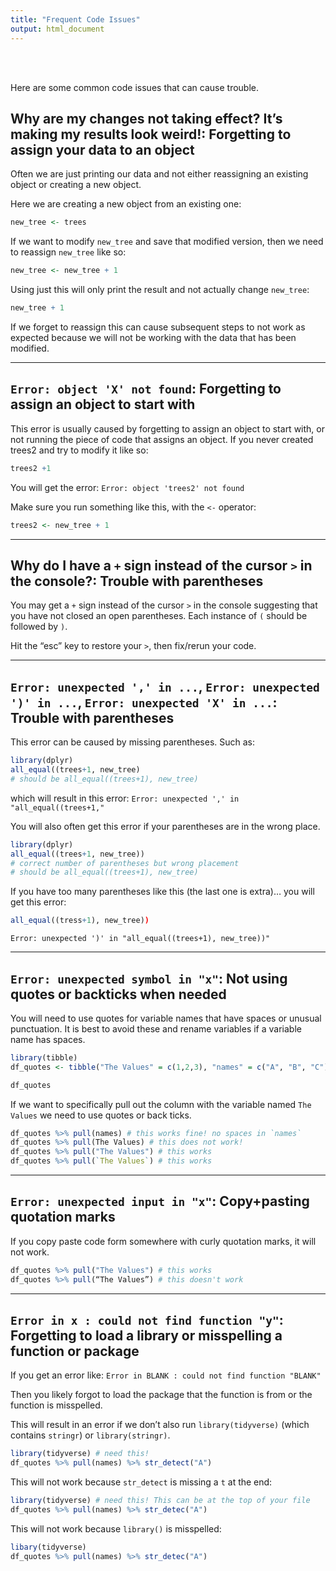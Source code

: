 ```yaml
---
title: "Frequent Code Issues"
output: html_document
---
```


<br>
<br>

Here are some common code issues that can cause trouble.

## **Why are my changes not taking effect? It's making my results look weird!: Forgetting to assign your data to an object**

Often we are just printing our data and not either reassigning an existing object or creating a new object.

Here we are creating a new object from an existing one:

```r
new_tree <- trees
```


If we want to modify `new_tree` and save that modified version, then we need to reassign `new_tree` like so:

```r
new_tree <- new_tree + 1
```

Using just this will only print the result and not actually change `new_tree`:

```r
new_tree + 1
```

If we forget to reassign this can cause subsequent steps to not work as expected because we will not be working with the data that has been modified.

***


## **`Error: object 'X' not found`: Forgetting to assign an object to start with**

This error is usually caused by forgetting to assign an object to start with, or not running the piece of code that assigns an object. If you never created trees2 and try to modify it like so:

```r
trees2 +1
```

You will get the error:
`Error: object 'trees2' not found`

Make sure you run something like this, with the `<-` operator:

```r
trees2 <- new_tree + 1
```

***


## **Why do I have a `+`  sign instead of the cursor `>` in the console?: Trouble with parentheses**

You may get a `+`  sign instead of the cursor `>` in the console suggesting that you have not closed an open parentheses. Each instance of `(` should be followed by `)`. 

Hit the "esc" key to restore your `>`, then fix/rerun your code.

***


## **`Error: unexpected ',' in ...`, `Error: unexpected ')' in ...`, `Error: unexpected 'X' in ...`: Trouble with parentheses**

This error can be caused by missing parentheses. Such as:

```r
library(dplyr)
all_equal((trees+1, new_tree)
# should be all_equal((trees+1), new_tree)
```
 which will result in this error:
 `Error: unexpected ',' in "all_equal((trees+1,"`
 
You will also often get this error if your parentheses are in the wrong place.

```r
library(dplyr)
all_equal((trees+1, new_tree))
# correct number of parentheses but wrong placement
# should be all_equal((trees+1), new_tree)
```
 
If you have too many parentheses like this (the last one is extra)... you will get this error:
```r
all_equal((tress+1), new_tree))
```
`Error: unexpected ')' in "all_equal((trees+1), new_tree))"`

***

## **`Error: unexpected symbol in "x"`: Not using quotes or backticks when needed**  

You will need to use quotes for variable names that have spaces or unusual punctuation. It is best to avoid these and rename variables if a variable name has spaces.

```r
library(tibble)
df_quotes <- tibble("The Values" = c(1,2,3), "names" = c("A", "B", "C"))
```

```r
df_quotes

```
If we want to specifically pull out the column with the variable named `The Values` we need to use quotes or back ticks.

```r
df_quotes %>% pull(names) # this works fine! no spaces in `names`
df_quotes %>% pull(The Values) # this does not work!
df_quotes %>% pull("The Values") # this works
df_quotes %>% pull(`The Values`) # this works
```
***

## **`Error: unexpected input in "x"`: Copy+pasting quotation marks**

If you copy paste code form somewhere with curly quotation marks, it will not work.

```r
df_quotes %>% pull("The Values") # this works
df_quotes %>% pull(“The Values”) # this doesn't work
```

***

## **`Error in x : could not find function "y"`: Forgetting to load a library or misspelling a function or package**


If you get an error like:
`Error in BLANK : could not find function "BLANK"`

Then you likely forgot to load the package that the function is from or the function is misspelled. 

This will result in an error if we don't also run `library(tidyverse)` (which contains `stringr`) or `library(stringr)`. 

```r
library(tidyverse) # need this!
df_quotes %>% pull(names) %>% str_detect("A")
```

This will not work because `str_detect` is missing a `t` at the end:

```r
library(tidyverse) # need this! This can be at the top of your file
df_quotes %>% pull(names) %>% str_detec("A")
```

This will not work because `library()` is misspelled:

```r
libary(tidyverse)
df_quotes %>% pull(names) %>% str_detec("A")
```
